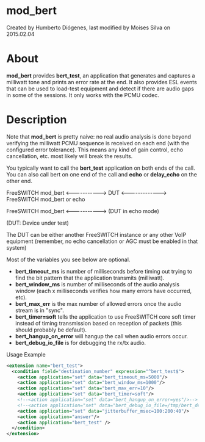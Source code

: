 
# mod_bert 

 Created by  Humberto Diógenes, last modified by  Moises Silva on 2015.02.04

# About

**mod\_bert** provides **bert\_test**, an application that generates and captures a milliwatt tone and prints an error rate at the end. It also provides ESL events that can be used to load-test equipment and detect if there are audio gaps in some of the sessions. It only works with the PCMU codec.

# Description

Note that **mod\_bert** is pretty naive: no real audio analysis is done beyond verifying the milliwatt PCMU sequence is received on each end (with the configured error tolerance). This means any kind of gain control, echo cancellation, etc. most likely will break the results.

You typically want to call the **bert\_test** application on both ends of the call. You can also call bert on one end of the call and **echo** or **delay\_echo** on the other end.

FreeSWITCH mod\_bert &lt;-----------> DUT &lt;-------------> FreeSWITCH mod\_bert or echo

FreeSWITCH mod\_bert &lt;-----------> (DUT in echo mode)

(DUT: Device under test)

The DUT can be either another FreeSWITCH instance or any other VoIP equipment (remember, no echo cancellation or AGC must be enabled in that system)

Most of the variables you see below are optional.

* **bert\_timeout\_ms** is number of milliseconds before timing out trying to find the bit pattern that the application transmits (milliwatt).
* **bert\_window\_ms** is number of milliseconds of the audio analysis window (each x milliseconds verifies how many errors have occurred, etc).
* **bert\_max\_err** is the max number of allowed errors once the audio stream is in "sync".
* **bert\_timer=soft** tells the application to use FreeSWITCH core soft timer instead of timing transmission based on reception of packets (this should probably be default).
* **bert\_hangup\_on\_error** will hangup the call when audio errors occur.
* **bert\_debug\_io\_file** is for debugging the rx/tx audio.

  
Usage Example

```xml
<extension name="bert_test">
  <condition field="destination_number" expression="^bert_test$">
    <action application="set" data="bert_timeout_ms=5000"/>
    <action application="set" data="bert_window_ms=1000"/>
    <action application="set" data="bert_max_err=10"/>
    <action application="set" data="bert_timer=soft"/>
    <!--<action application="set" data="bert_hangup_on_error=yes"/>-->
    <!--<action application="set" data="bert_debug_io_file=/tmp/bert_debug_${uuid}"/>-->
    <action application="set" data="jitterbuffer_msec=100:200:40"/>
    <action application="answer"/>
    <action application="bert_test" />
  </condition>
</extension>
```


